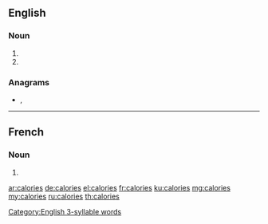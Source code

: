 ==English==
 [[Category:English 3-syllable words]]
===Noun===
{{head|en|noun plural form}}

# {{plural of|calorie|lang=en}}
# {{plural of|calory|lang=en}}

===Anagrams===
* {{l|en|carioles}}, {{l|en|coralise}}

----

==French==

===Noun===
{{head|fr|noun plural form|g=f}}

# {{plural of|calorie|lang=fr}}

[[ar:calories]]
[[de:calories]]
[[el:calories]]
[[fr:calories]]
[[ku:calories]]
[[mg:calories]]
[[my:calories]]
[[ru:calories]]
[[th:calories]]